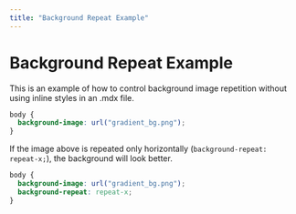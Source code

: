 ---
title: "Background Repeat Example"
---

# Background Repeat Example

This is an example of how to control background image repetition without using inline styles in an .mdx file.
```css
body {
  background-image: url("gradient_bg.png");
}
```
If the image above is repeated only horizontally (`background-repeat: repeat-x;`), the background will look better.

```css
body {
  background-image: url("gradient_bg.png");
  background-repeat: repeat-x;
}